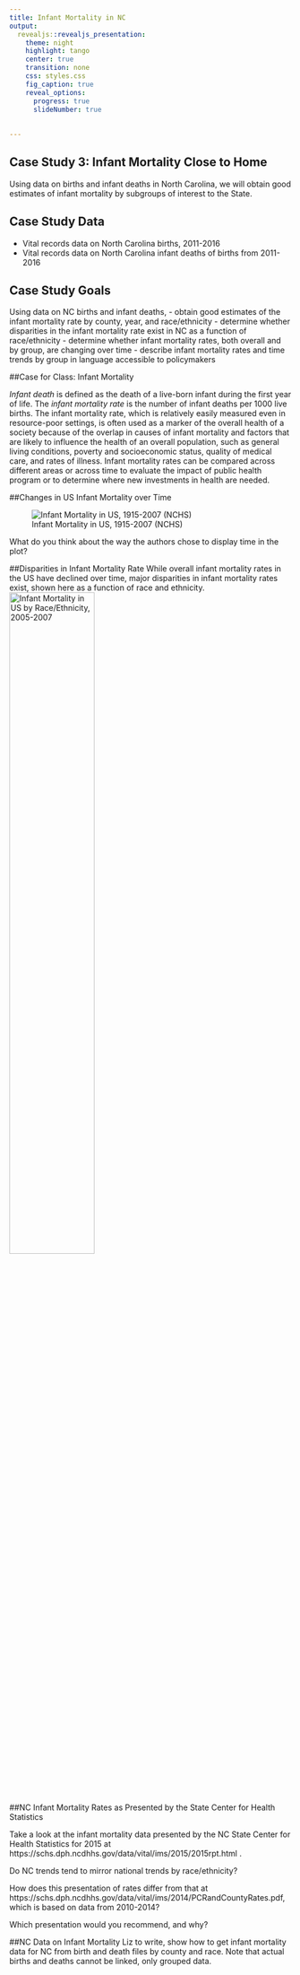 ```yaml
---
title: Infant Mortality in NC
output: 
  revealjs::revealjs_presentation:
    theme: night
    highlight: tango
    center: true
    transition: none
    css: styles.css
    fig_caption: true
    reveal_options:
      progress: true
      slideNumber: true
      
  
---
```



## Case Study 3: Infant Mortality Close to Home

Using data on births and infant deaths in North Carolina, we will obtain good estimates of infant mortality by subgroups of interest to the State.



## Case Study Data

- Vital records data on North Carolina births, 2011-2016
- Vital records data on North Carolina infant deaths of births from 2011-2016

## Case Study Goals

Using data on NC births and infant deaths,
- obtain good estimates of the infant mortality rate by county, year, and race/ethnicity
- determine whether disparities in the infant mortality rate exist in NC as a function of race/ethnicity
- determine whether infant mortality rates, both overall and by group, are changing over time
- describe infant mortality rates and time trends by group in language accessible to policymakers

##Case for Class: Infant Mortality

*Infant death* is defined as the death of a live-born infant during the first year of life. The *infant mortality rate* is the number of infant deaths per 1000 live births. The infant mortality rate, which is relatively easily measured even in resource-poor settings, is often used as a marker of the overall health of a society because of the overlap in causes of infant mortality and factors that are likely to influence the health of an overall population, such as general living conditions, poverty and socioeconomic status, quality of medical care, and rates of illness. Infant mortality rates can be compared across different areas or across time to evaluate the impact of public health program or to determine where new investments in health are needed.

##Changes in US Infant Mortality over Time

![Infant Mortality in US, 1915-2007 (NCHS)](figures/infantmortality.png)

What do you think about the way the authors chose to display time in the plot?

##Disparities in Infant Mortality Rate
While overall infant mortality rates in the US have declined over time, major disparities in infant mortality rates exist, shown here as a function of race and ethnicity.
![Infant Mortality in US by Race/Ethnicity, 2005-2007](figures/infantmortalityrace.png){width=55%}

##NC Infant Mortality Rates as Presented by the State Center for Health Statistics

Take a look at the infant mortality data presented by the NC State Center for Health Statistics for 2015 at https://schs.dph.ncdhhs.gov/data/vital/ims/2015/2015rpt.html .

Do NC trends tend to mirror national trends by race/ethnicity?

How does this presentation of rates differ from that at https://schs.dph.ncdhhs.gov/data/vital/ims/2014/PCRandCountyRates.pdf, which is based on data from 2010-2014?

Which presentation would you recommend, and why?

##NC Data on Infant Mortality
Liz to write, show how to get infant mortality data for NC from birth and death files by county and race.  Note that actual births and deaths cannot be linked, only grouped data.




